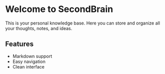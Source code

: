 # Welcome to SecondBrain

This is your personal knowledge base. Here you can store and organize all your thoughts, notes, and ideas.

## Features

- Markdown support
- Easy navigation
- Clean interface
